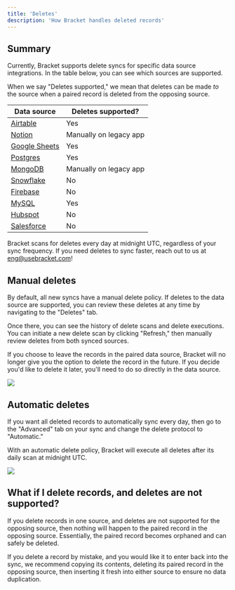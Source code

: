 ```yaml
---
title: 'Deletes'
description: 'How Bracket handles deleted records'
---
```


## Summary

Currently, Bracket supports delete syncs for specific data source integrations. In the table below, you can see which sources are supported.

<Note>When we say "Deletes supported," we mean that deletes can be made _to_ the source when a paired record is deleted from the opposing source.</Note>


| Data source                                  | Deletes supported?                                                                                                                  |
| --------------------------------      | --------------------------------------------------------------------------------------------------------------------------------- |
| [Airtable](/connecting/airtable_connecting)      | Yes                                                                                              |
| [Notion](/connecting/notion_connecting)          | Manually on legacy app                                                                   |
| [Google Sheets](/connecting/gsheets_connecting)  | Yes                                                                     |
| [Postgres](/connecting/postgres_connecting)      | Yes                                                                                                             |
| [MongoDB](/database/mongodb_connecting)          | Manually on legacy app      |
| [Snowflake](/database/snowflake_connecting)      | No                                                            |
| [Firebase](/database/firebase_connecting)      | No                                                            |
| [MySQL](/database/mysql_connecting)      | Yes                                                            |
| [Hubspot](/database/hubspot_connecting)  | No                                                            |
| [Salesforce](/database/salesforce_connecting)      | No                                                            |

<Info>Bracket scans for deletes every day at midnight UTC, regardless of your sync frequency. If you need deletes to sync faster, reach out to us at eng@usebracket.com!</Info>

## Manual deletes

By default, all new syncs have a manual delete policy. If deletes to the data source are supported, you can review these deletes at any time by navigating to the "Deletes" tab.

Once there, you can see the history of delete scans and delete executions. You can initiate a new delete scan by clicking "Refresh," then manually review deletes from both synced sources.

If you choose to leave the records in the paired data source, Bracket will no longer give you the option to delete the record in the future. If you decide you'd like to delete it later, you'll need to do so directly in the data source.

<Example>
  <img class="rounded-md w-full" src="/img/postgres_airtable_manual_deletes.gif" />
</Example>

## Automatic deletes

If you want all deleted records to automatically sync every day, then go to the "Advanced" tab on your sync and change the delete protocol to "Automatic."

With an automatic delete policy, Bracket will execute all deletes after its daily scan at midnight UTC.

<Example>
  <img class="rounded-md w-full" src="/img/change_delete_policy.gif" />
</Example>

## What if I delete records, and deletes are not supported?

If you delete records in one source, and deletes are not supported for the opposing source, then nothing will happen to the paired record in the opposing source. Essentially, the paired record becomes orphaned and can safely be deleted.

<Tip>If you delete a record by mistake, and you would like it to enter back into the sync, we recommend copying its contents, deleting its paired record in the opposing source, then inserting it fresh into either source to ensure no data duplication.</Tip>
